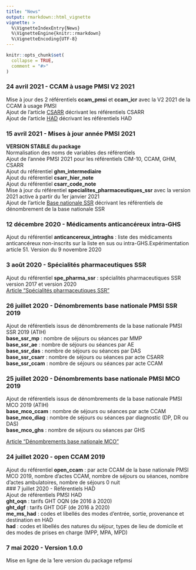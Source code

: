 ```yaml
---
title: "News"
output: rmarkdown::html_vignette
vignette: >
  %\VignetteIndexEntry{News}
  %\VignetteEngine{knitr::rmarkdown}
  %\VignetteEncoding{UTF-8}
---
```


```r
knitr::opts_chunk$set(
  collapse = TRUE,
  comment = "#>"
)
```

### 24 avril 2021 - CCAM à usage PMSI V2 2021  
Mise à jour des 2 référentiels **ccam_pmsi** et **ccam_icr** avec la V2 2021 de la CCAM à usage PMSI  
Ajout de l'article [CSARR](https://denisgustin.github.io/refpmsi/articles/csarr.html) décrivant les référentiels CSARR  
Ajout de l'article [HAD](https://denisgustin.github.io/refpmsi/articles/had.html) décrivant les référentiels HAD    

### 15 avril 2021 - Mises à jour année PMSI 2021   
**VERSION STABLE du package**  
Normalisation des noms de variables des référentiels  
Ajout de l'année PMSI 2021 pour les référentiels CIM-10, CCAM, GHM, CSARR  
Ajout du référentiel **ghm_intermediaire**  
Ajout du référentiel **csarr_hier_note**  
Ajout du référentiel **csarr_code_note**  
Mise à jour du référentiel **specialites_pharmaceutiques_ssr** avec la version 2021 active à partir du 1er janvier 2021  
Ajout de l'article [Base nationale SSR](https://denisgustin.github.io/refpmsi/articles/base_ssr.html) décrivant les référentiels de dénombrement de la base nationale SSR  

### 12 décembre 2020 - Médicaments anticancéreux intra-GHS    
Ajout du référentiel **anticancereux_intraghs** : liste des médicaments anticancéreux non-inscrits sur la liste en sus ou intra-GHS.Expérimentation article 51. Version du 9 novembre 2020    

### 3 août 2020 - Spécialités pharmaceutiques SSR  
Ajout du référentiel **spe_pharma_ssr** : spécialités pharmaceutiques SSR version 2017 et version 2020  
[Article "Spécialités pharmaceutiques SSR"](https://denisgustin.github.io/refpmsi/articles/specialites_pharmaceutiques_ssr.html)

### 26 juillet 2020 - Dénombrements base nationale PMSI SSR 2019  
Ajout de référentiels issus de dénombrements de la base nationale PMSI SSR 2019 (ATIH)  
**base_ssr_mp** : nombre de séjours ou séances par MMP  
**base_ssr_ae** : nombre de séjours ou séances par AE  
**base_ssr_das** : nombre de séjours ou séances par DAS  
**base_ssr_csarr** : nombre de séjours ou séances par acte CSARR  
**base_ssr_ccam** : nombre de séjours ou séances par acte CCAM  

### 25 juillet 2020 - Dénombrements base nationale PMSI MCO 2019  
Ajout de référentiels issus de dénombrements de la base nationale PMSI MCO 2019 (ATIH)  
**base_mco_ccam** : nombre de séjours ou séances par acte CCAM  
**base_mco_diag** : nombre de séjours ou séances par diagnostic (DP, DR ou DAS)    
**base_mco_ghs** : nombre de séjours ou séances par GHS  

[Article "Dénombrements base nationale MCO"](https://denisgustin.github.io/refpmsi/articles/base_mco.html)

### 24 juillet 2020 - open CCAM 2019  
Ajout du référentiel **open_ccam** : par acte CCAM de la base nationale PMSI MCO 2019, nombre d'actes CCAM, nombre de séjours ou séances, nombre d'actes ambulatoires, nombre de séjours 0 nuit  
### 7 juillet 2020 - Référentiels HAD  
Ajout de référentiels PMSI HAD  
**ght_oqn** : tarifs GHT OQN (de 2016 à 2020)  
**ght_dgf** : tarifs GHT DGF (de 2016 à 2020)  
**me_ms_had** : codes et libellés des modes d'entrée, sortie, provenance et destination en HAD  
**had** : codes et libellés des natures du séjour, types de lieu de domicile et des modes de prises en charge (MPP, MPA, MPD)  

### 7 mai 2020 - Version 1.0.0  
Mise en ligne de la 1ere version du package refpmsi
